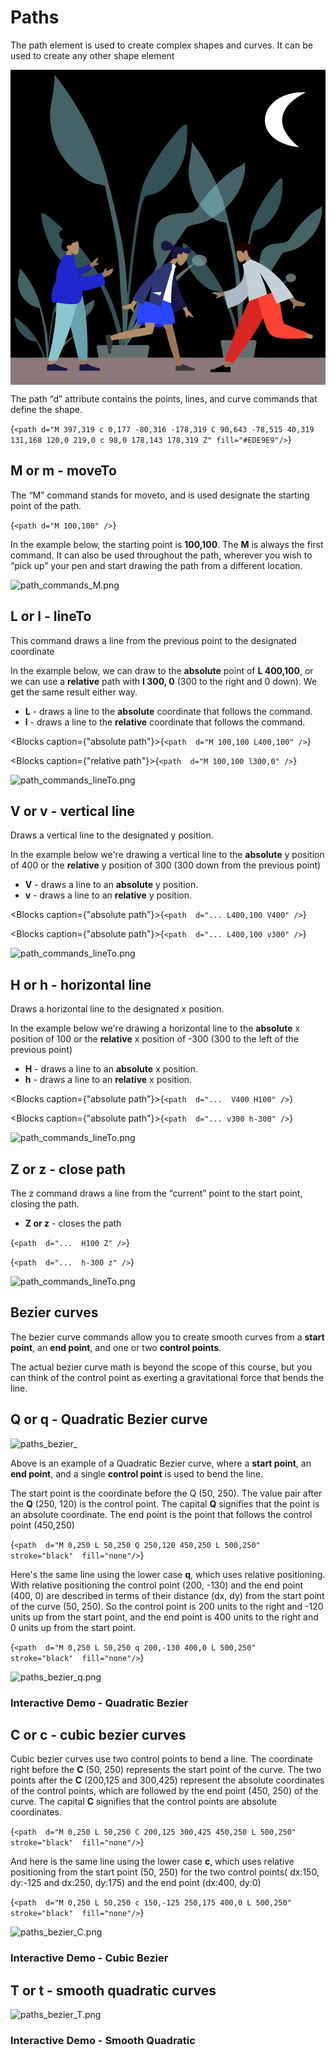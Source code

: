
# Paths

The path element is used to create complex shapes and curves. It can be used to create any other shape element

<svg width="600" height="600" viewBox="0 0 800 800" fill="none">
  <g>
    <rect width="800" height="800" fill="white" />
    <rect width="800" height="800" fill="url(#paint0_linear_814_337)" />
    <g opacity="0.5">
      <path
        fillRule="evenodd"
        clipRule="evenodd"
        d="M410.17 172.928C418.002 164.276 432.537 142.301 443.561 139.209C450.661 137.218 448.591 157.817 448.678 161.745C449.02 176.942 447.11 192.042 444.752 207.111C440.504 234.288 426.612 258.491 407.559 281.621C397.755 293.523 386.255 305.57 370.327 312.996C362.995 316.416 354.173 316.988 346.933 319.935C338.5 323.365 343.093 320.592 339.293 327.4C334.015 336.852 332.327 349.047 329.885 359.132C318.674 405.431 291.531 650.18 296.236 697.275C296.654 701.449 289.142 702.447 288.767 697.351C286.773 670.331 304.022 483.218 312.724 422.026C321.427 360.835 330.233 306.775 339.063 285.605C349.775 259.921 369.122 229.034 385.227 205.082C392.708 193.955 400.862 183.211 410.17 172.928Z"
        fill="#69A1AC"
      />
      <path
        fillRule="evenodd"
        clipRule="evenodd"
        d="M468.305 473.044C488.686 461.451 510.747 483.33 492.304 494.924C482.109 501.333 471.45 499.053 465.45 493.713C461.554 497.391 457.908 501.238 454.405 504.487C443.732 514.387 433.644 524.524 424.003 534.897C403.974 556.446 386.811 579.213 368.865 601.563C351.155 623.622 333.586 645.793 317.534 668.41C303.935 687.573 285.81 710.116 281.154 731.124C288.218 686.57 315.023 643.746 346.942 604.469C378.602 565.514 414.936 522.971 463.957 492.229C458.968 486.544 458.829 478.43 468.305 473.044Z"
        fill="#C1DEE2"
      />
      <path
        fillRule="evenodd"
        clipRule="evenodd"
        d="M81.5658 364.397C92.9708 366.126 111.607 386.115 121.008 393.731C132.18 402.781 142.317 412.428 151.871 422.535C172.441 444.291 190.836 467.422 206.479 491.543C231.98 530.865 252.41 571.231 267.237 614.051C276.313 640.263 282.189 667.43 285.672 694.408C286.33 699.495 293.215 738.722 283.294 739.779C274.372 740.731 277.127 709.994 276.697 705.813C271.831 658.643 257.255 612.747 236.979 568.288C232.563 558.602 228.46 546.74 221.397 538.024C216.311 531.746 221.361 533.936 212.422 531.56C204.747 529.519 196.003 530.017 188.143 527.519C171.07 522.094 157.399 511.563 145.415 500.97C122.127 480.383 103.672 458.111 94.0522 431.732C88.7158 417.106 83.812 402.394 81.0907 387.316C80.3867 383.418 74.2199 363.284 81.5658 364.397Z"
        fill="#69A1AC"
      />
      <path
        fillRule="evenodd"
        clipRule="evenodd"
        d="M126.573 31.8063C169.533 89.5305 204.836 152.939 227.632 217.162C241.443 256.074 251.102 296.004 260.698 335.645C275.557 397.024 289.612 458.399 293.609 520.868C297.632 583.7 305.585 656.169 279.03 716.686C292.294 655.245 279.666 589.846 277.43 528.023C276.362 498.51 273.265 469.286 269.203 439.945C265.262 411.483 258.822 383.157 252.825 354.919C249.904 341.166 246.837 327.435 243.713 313.71C242.781 309.616 242.387 297.465 239.034 294.668C235.66 291.852 218.445 290.705 213.04 288.639C202.156 284.478 191.919 278.567 182.858 272.322C165.49 260.35 150.38 244.707 138.453 229.287C110.86 193.606 99.8277 150.064 100.385 108.741C100.492 100.719 117.146 14.3248 110.457 13.1351C110.86 12.7697 111.241 12.3924 111.6 12C116.664 18.5686 121.633 25.1817 126.573 31.8063Z"
        fill="#89C5CC"
      />
      <path
        fillRule="evenodd"
        clipRule="evenodd"
        d="M590.258 240.001C590.921 239.26 595.235 234.108 593.063 234.438C597.486 233.767 586.979 240.119 598 236.222C592.767 240.051 595.787 245.025 595.857 250.178C595.971 258.546 594.164 266.844 592.13 275.032C588.916 287.974 584.128 300.557 577.179 312.595C562.032 338.828 536.311 364.082 505.776 380.482C490.702 388.58 475.929 391.337 458.737 395.065C447.877 397.42 447.016 401.772 441.252 409.936C429.251 426.941 417.465 443.885 406.881 461.463C394.244 482.454 381.976 503.467 370.404 524.827C331.42 596.777 299.691 671.319 283.028 748.462C282.62 703.001 296.193 656.181 313.315 612.85C325.787 581.28 342.023 550.848 359.341 520.723C363.537 513.425 369.897 504.037 371.679 495.98C372.926 490.335 369.112 484.906 367.365 478.959C360.555 455.8 361.043 429.855 367.022 406.573C373.616 380.9 392.683 368.984 424.938 365.347C436.734 364.017 451.727 364.505 462.543 360.608C474.328 356.364 479.189 342.416 485.89 333.462C503.889 309.41 525.274 286.342 549.83 266.076C556.63 260.465 563.942 255.287 571.699 250.488C576.591 247.461 586.924 243.731 590.258 240.001Z"
        fill="#89C5CC"
      />
      <path
        fillRule="evenodd"
        clipRule="evenodd"
        d="M218.916 705.298C218.329 702.217 220.691 699.363 223.828 699.363H347.802C350.938 699.363 353.3 702.217 352.714 705.298L341.821 762.524C340.025 771.959 331.777 778.785 322.174 778.785H249.456C239.852 778.785 231.604 771.959 229.809 762.524L218.916 705.298Z"
        fill="#C1DEE2"
      />
    </g>
    <g opacity="0.5">
      <path
        fillRule="evenodd"
        clipRule="evenodd"
        d="M664.408 300.114C669.771 293.763 679.721 277.635 687.268 275.366C692.129 273.904 690.712 289.023 690.772 291.906C691.006 303.06 689.698 314.143 688.084 325.203C685.176 345.149 675.665 362.913 662.621 379.89C655.909 388.625 648.036 397.467 637.131 402.917C632.112 405.427 626.072 405.848 621.115 408.01C615.342 410.528 618.486 408.493 615.885 413.489C612.272 420.427 611.116 429.377 609.444 436.779C601.769 470.761 583.186 650.395 586.408 684.96C586.694 688.024 581.551 688.756 581.294 685.016C579.929 665.185 591.738 527.852 597.696 482.94C603.653 438.029 609.682 398.352 615.728 382.813C623.061 363.963 636.307 341.293 647.332 323.714C652.454 315.547 658.036 307.661 664.408 300.114Z"
        fill="#69A1AC"
      />
      <path
        fillRule="evenodd"
        clipRule="evenodd"
        d="M704.209 520.386C718.162 511.877 733.265 527.935 720.639 536.445C713.659 541.149 706.362 539.475 702.254 535.556C699.587 538.256 697.091 541.079 694.693 543.463C687.386 550.73 680.479 558.17 673.879 565.783C660.167 581.599 648.417 598.309 636.131 614.713C624.006 630.903 611.978 647.176 600.989 663.776C591.679 677.84 579.27 694.386 576.083 709.804C580.919 677.104 599.27 645.673 621.122 616.845C642.797 588.254 667.672 557.03 701.232 534.467C697.817 530.294 697.722 524.339 704.209 520.386Z"
        fill="#C1DEE2"
      />
      <path
        fillRule="evenodd"
        clipRule="evenodd"
        d="M439.441 440.643C447.249 441.912 460.008 456.583 466.444 462.173C474.093 468.815 481.032 475.895 487.573 483.314C501.655 499.281 514.249 516.258 524.959 533.962C542.417 562.823 556.404 592.45 566.555 623.877C572.768 643.116 576.791 663.055 579.176 682.855C579.626 686.59 584.339 715.38 577.547 716.156C571.439 716.854 573.326 694.295 573.031 691.226C569.7 656.606 559.721 622.921 545.839 590.289C542.816 583.181 540.007 574.474 535.172 568.077C531.69 563.47 535.147 565.076 529.028 563.333C523.773 561.834 517.786 562.201 512.406 560.367C500.717 556.385 491.358 548.656 483.153 540.881C467.21 525.771 454.575 509.425 447.99 490.064C444.336 479.329 440.979 468.531 439.116 457.464C438.634 454.604 434.412 439.826 439.441 440.643Z"
        fill="#69A1AC"
      />
      <path
        fillRule="evenodd"
        clipRule="evenodd"
        d="M470.254 196.537C499.665 238.904 523.834 285.443 539.44 332.58C548.895 361.139 555.508 390.446 562.078 419.54C572.25 464.59 581.872 509.636 584.609 555.486C587.363 601.601 592.808 654.79 574.628 699.207C583.709 654.112 575.064 606.112 573.533 560.737C572.801 539.076 570.681 517.627 567.901 496.092C565.202 475.202 560.794 454.412 556.688 433.687C554.688 423.593 552.588 413.514 550.45 403.441C549.811 400.436 549.542 391.518 547.246 389.465C544.936 387.399 533.151 386.556 529.45 385.04C521.999 381.986 514.991 377.648 508.788 373.064C496.897 364.277 486.552 352.796 478.387 341.478C459.496 315.291 451.944 283.332 452.325 253.004C452.399 247.115 463.8 183.706 459.221 182.833C459.497 182.565 459.757 182.288 460.003 182C463.47 186.821 466.872 191.675 470.254 196.537Z"
        fill="#89C5CC"
      />
      <path
        fillRule="evenodd"
        clipRule="evenodd"
        d="M787.7 349.343C788.154 348.799 791.107 345.018 789.62 345.26C792.648 344.768 785.455 349.43 793 346.569C789.417 349.38 791.485 353.031 791.533 356.813C791.611 362.954 790.374 369.045 788.981 375.054C786.781 384.553 783.503 393.789 778.745 402.624C768.375 421.877 750.767 440.413 729.862 452.45C719.542 458.393 709.428 460.417 697.658 463.153C690.224 464.881 689.634 468.076 685.688 474.068C677.472 486.549 669.403 498.984 662.157 511.886C653.506 527.292 645.107 542.715 637.185 558.392C610.495 611.201 588.773 665.91 577.365 722.53C577.086 689.164 586.378 654.8 598.1 622.997C606.639 599.826 617.754 577.49 629.61 555.38C632.483 550.024 636.837 543.134 638.057 537.22C638.911 533.077 636.299 529.092 635.104 524.727C630.442 507.73 630.775 488.687 634.869 471.599C639.383 452.756 652.437 444.011 674.519 441.342C682.595 440.365 692.859 440.723 700.264 437.863C708.332 434.748 711.66 424.511 716.248 417.939C728.57 400.286 743.211 383.356 760.022 368.481C764.677 364.363 769.683 360.563 774.994 357.041C778.343 354.818 785.418 352.081 787.7 349.343Z"
        fill="#89C5CC"
      />
      <path
        fillRule="evenodd"
        clipRule="evenodd"
        d="M533.743 692.366C533.199 689.303 535.555 686.492 538.666 686.492H619.881C622.992 686.492 625.347 689.303 624.804 692.366L618.427 728.28C616.732 737.827 608.432 744.783 598.735 744.783H559.811C550.114 744.783 541.814 737.827 540.119 728.28L533.743 692.366Z"
        fill="#C1DEE2"
      />
    </g>
    <g opacity="0.5">
      <path
        fillRule="evenodd"
        clipRule="evenodd"
        d="M140.313 560.926C143.386 557.811 149.088 549.901 153.412 548.788C156.198 548.072 155.386 555.486 155.42 556.9C155.554 562.37 154.805 567.806 153.88 573.23C152.213 583.012 146.763 591.724 139.289 600.049C135.442 604.334 130.931 608.67 124.682 611.343C121.806 612.574 118.345 612.78 115.504 613.84C112.196 615.075 113.998 614.077 112.507 616.527C110.437 619.93 109.774 624.319 108.817 627.949C104.418 644.614 93.7698 732.711 95.6158 749.663C95.7797 751.165 92.8325 751.525 92.6854 749.69C91.9034 739.965 98.6702 672.614 102.084 650.588C105.498 628.562 108.953 609.103 112.417 601.483C116.62 592.238 124.21 581.121 130.528 572.499C133.462 568.494 136.661 564.627 140.313 560.926Z"
        fill="#69A1AC"
      />
      <path
        fillRule="evenodd"
        clipRule="evenodd"
        d="M163.12 668.952C171.115 664.779 179.77 672.654 172.535 676.827C168.535 679.134 164.354 678.314 162 676.391C160.471 677.715 159.041 679.1 157.667 680.269C153.479 683.833 149.522 687.482 145.74 691.215C137.882 698.972 131.149 707.167 124.109 715.212C117.161 723.152 110.268 731.132 103.971 739.273C98.6361 746.171 91.5255 754.285 89.699 761.847C92.4702 745.81 102.986 730.395 115.508 716.258C127.929 702.236 142.183 686.923 161.414 675.857C159.457 673.811 159.402 670.89 163.12 668.952Z"
        fill="#C1DEE2"
      />
      <path
        fillRule="evenodd"
        clipRule="evenodd"
        d="M11.3989 629.845C15.8732 630.467 23.1841 637.662 26.8722 640.403C31.2553 643.661 35.2319 647.133 38.9803 650.771C47.0498 658.602 54.2665 666.928 60.4032 675.61C70.4076 689.764 78.4225 704.294 84.2392 719.707C87.7998 729.142 90.1051 738.92 91.4714 748.631C91.7294 750.462 94.4304 764.582 90.5385 764.962C87.0381 765.305 88.1192 754.241 87.9504 752.736C86.0415 735.758 80.323 719.238 72.3687 703.234C70.6361 699.748 69.0265 695.478 66.2558 692.341C64.2604 690.081 66.2414 690.869 62.7349 690.014C59.7239 689.28 56.2934 689.459 53.2101 688.56C46.512 686.607 41.1488 682.816 36.4475 679.003C27.3113 671.593 20.0713 663.577 16.2974 654.081C14.2039 648.817 12.2801 643.521 11.2125 638.094C10.9363 636.691 8.51705 629.444 11.3989 629.845Z"
        fill="#69A1AC"
      />
      <path
        fillRule="evenodd"
        clipRule="evenodd"
        d="M29.0556 510.129C45.9093 530.907 59.7589 553.731 68.7017 576.848C74.12 590.854 77.9092 605.226 81.674 619.495C87.5032 641.589 93.017 663.68 94.5854 686.166C96.1633 708.782 99.2835 734.867 88.8658 756.65C94.0695 734.534 89.1153 710.994 88.2381 688.741C87.8189 678.118 86.6041 667.599 85.0106 657.038C83.4643 646.793 80.938 636.597 78.5855 626.433C77.4395 621.483 76.236 616.54 75.0107 611.6C74.6448 610.126 74.4903 605.753 73.1751 604.746C71.8514 603.732 65.0977 603.319 62.9773 602.575C58.7076 601.078 54.6914 598.95 51.1369 596.702C44.323 592.393 38.3952 586.762 33.7165 581.212C22.8912 568.369 18.5633 552.696 18.782 537.822C18.8241 534.934 25.3573 503.837 22.7334 503.409C22.8914 503.277 23.0409 503.141 23.1818 503C25.1682 505.364 27.1175 507.745 29.0556 510.129Z"
        fill="#89C5CC"
      />
      <path
        fillRule="evenodd"
        clipRule="evenodd"
        d="M210.963 585.068C211.223 584.802 212.915 582.947 212.063 583.066C213.798 582.825 209.676 585.111 214 583.708C211.947 585.086 213.132 586.877 213.159 588.732C213.204 591.744 212.495 594.731 211.697 597.678C210.436 602.336 208.558 606.865 205.832 611.198C199.889 620.641 189.799 629.731 177.82 635.634C171.906 638.549 166.111 639.541 159.366 640.883C155.106 641.731 154.768 643.297 152.507 646.236C147.799 652.357 143.175 658.456 139.023 664.783C134.065 672.339 129.252 679.902 124.713 687.591C109.419 713.489 96.9711 740.32 90.4339 768.088C90.2739 751.724 95.5989 734.871 102.316 719.275C107.209 707.911 113.578 696.957 120.372 686.114C122.019 683.487 124.513 680.108 125.212 677.207C125.702 675.175 124.205 673.221 123.52 671.081C120.849 662.745 121.04 653.406 123.386 645.025C125.972 635.784 133.453 631.495 146.106 630.186C150.734 629.708 156.616 629.883 160.859 628.481C165.483 626.953 167.39 621.932 170.019 618.709C177.08 610.052 185.469 601.749 195.103 594.454C197.77 592.434 200.639 590.571 203.682 588.843C205.601 587.754 209.655 586.411 210.963 585.068Z"
        fill="#89C5CC"
      />
      <path
        fillRule="evenodd"
        clipRule="evenodd"
        d="M66.0871 756.43C65.4432 753.326 67.813 750.415 70.9829 750.415H112.072C115.241 750.415 117.611 753.326 116.967 756.43L115.591 763.065C113.665 772.347 105.488 779.002 96.008 779.002H87.0465C77.5667 779.002 69.3891 772.347 67.4635 763.065L66.0871 756.43Z"
        fill="#C1DEE2"
      />
    </g>
    <path
      d="M750 57.1724C631.328 51.6515 599.682 180.433 732.198 196.99C740.039 197.97 621.439 125.241 750 57.1724Z"
      fill="#FFFDFD"
      fillOpacity="0.56"
    />
    <rect y="731" width="800" height="69" fill="#8B7878" />
    <path
      fillRule="evenodd"
      clipRule="evenodd"
      d="M154.489 464.813C160.152 468.175 165.716 469.799 168.328 469.136C174.877 467.473 175.479 443.873 170.411 434.57C165.344 425.266 139.293 421.211 137.98 439.645C137.524 446.042 140.251 451.752 144.281 456.411L137.056 489.582H158.043L154.489 464.813Z"
      fill="#B28B67"
    />
    <path
      fillRule="evenodd"
      clipRule="evenodd"
      d="M162.122 424.437C159.254 423.576 155.091 423.283 153.339 423.481C154.336 421.13 154.731 418.511 154.409 415.96C154.095 413.482 152.971 411.372 151.931 409.161C151.452 408.142 150.909 407.128 150.099 406.349C149.274 405.554 148.23 405.03 147.135 404.78C146.015 404.524 144.843 404.545 143.721 404.778C143.224 404.881 142.779 405.104 142.292 405.228C141.793 405.356 141.551 405.048 141.19 404.739C140.317 403.995 139.039 403.628 137.935 403.496C136.697 403.349 135.413 403.533 134.232 403.933C133.083 404.324 131.979 404.957 131.148 405.88C130.778 406.291 130.443 406.759 130.224 407.275C130.135 407.487 130.12 407.613 129.905 407.691C129.707 407.762 129.475 407.765 129.27 407.833C127.288 408.494 125.594 410.002 124.672 411.938C124.133 413.068 123.878 415.057 123.948 417.286C124.018 419.515 126.062 425.331 127.973 427.453C129.679 429.346 132.186 430.596 134.606 431.143C133 432.951 131.931 435.211 131.14 437.51C130.281 440.006 129.75 442.6 129.553 445.243C129.367 447.754 129.35 450.41 129.947 452.868C130.507 455.166 131.702 457.051 133.698 458.247C134.613 458.795 135.596 459.207 136.586 459.583C137.561 459.954 138.539 460.314 139.561 460.522C141.494 460.916 143.721 460.848 145.21 459.333C145.747 458.786 146.337 458.1 146.729 457.432C146.87 457.192 146.954 457.035 146.783 456.801C146.578 456.52 146.247 456.304 145.984 456.084C144.483 454.831 143.554 453.158 143.319 451.169C143.082 449.152 143.632 446.548 145.623 445.667C148.082 444.58 150.789 445.828 152.974 446.991C153.902 443.762 155.809 440.856 158.798 439.375C162.106 437.737 165.9 437.545 169.299 436.14C170.185 435.773 171.087 435.357 171.739 434.611C172.011 434.299 172.331 433.895 172.44 433.482C172.583 432.94 172.228 432.486 171.954 432.064C170.5 429.824 164.989 425.298 162.122 424.437Z"
      fill="black"
    />
    <path
      fillRule="evenodd"
      clipRule="evenodd"
      d="M130.934 558.49L162.967 667.218L178.034 748.852H193.157L178.061 558.49H130.934Z"
      fill="#997659"
    />
    <path
      fillRule="evenodd"
      clipRule="evenodd"
      d="M116.538 558.49C118.773 614.974 117.892 645.781 117.392 650.913C116.891 656.045 114.051 690.414 94.6987 750.574H110.427C136.057 692.86 145.004 658.491 147.943 650.913C150.883 643.334 159.564 612.527 172.239 558.49H116.538Z"
      fill="#B28B67"
    />
    <path
      fillRule="evenodd"
      clipRule="evenodd"
      d="M130.247 558.49C138.579 595.904 152.99 655.625 173.481 737.654H195.599C197.233 653.459 190.283 598.045 178.248 558.49H130.247Z"
      fill="#69A1AC"
    />
    <path
      fillRule="evenodd"
      clipRule="evenodd"
      d="M116.427 558.49C118.616 614.974 112.942 670.62 95.3694 738.533H118.969C144.645 681.681 163.048 626.309 175.625 558.49H116.427Z"
      fill="#89C5CC"
    />
    <path
      fillRule="evenodd"
      clipRule="evenodd"
      d="M92.4568 761.772L93.2464 749.233C93.2866 748.595 93.9065 748.158 94.5335 748.283C102.1 749.792 112.418 746.268 112.418 746.268C122.757 753.482 137.584 756.86 143.162 757.931C144.348 758.159 145.1 759.357 144.765 760.518L143.661 764.356H112.418H94.1925L92.4568 761.772Z"
      fill="#191847"
    />
    <path
      fillRule="evenodd"
      clipRule="evenodd"
      d="M174.659 761.772L175.448 749.233C175.488 748.595 176.108 748.158 176.735 748.283C184.302 749.792 194.619 746.268 194.619 746.268C204.959 753.482 219.786 756.86 225.363 757.931C226.55 758.159 227.301 759.357 226.967 760.518L225.862 764.356H194.619H176.394L174.659 761.772Z"
      fill="#191847"
    />
    <path
      fillRule="evenodd"
      clipRule="evenodd"
      d="M205.57 491.037L175.217 507.412L186.426 519.262L208.481 499.371C220.1 496.217 225.413 493.91 224.421 492.449C223.585 491.218 222.236 491.261 220.993 491.3C220.025 491.331 219.122 491.359 218.576 490.782C217.329 489.463 219.708 484.853 222.156 480.573C224.605 476.293 221.987 476.666 220.49 477.281C215.591 480.548 210.618 485.133 205.57 491.037ZM236.088 514.014L222.756 521.228L223.515 534.407C223.515 534.407 232.15 528.268 239.579 526.228C249.052 523.626 252.884 521.64 257.513 515.83C259.99 512.722 262.092 506.473 259.735 504.438C258.83 503.657 255.461 505.502 252.023 507.383C249.403 508.817 246.743 510.273 245.104 510.606C242.898 511.053 243.157 508.237 243.363 505.986C243.511 504.371 243.632 503.047 242.797 503.43C238.895 503.496 236.088 514.014 236.088 514.014Z"
      fill="#997659"
    />
    <path
      fillRule="evenodd"
      clipRule="evenodd"
      d="M160.435 503.764C171.066 503.654 185.244 501.442 200.371 491.984L206.312 505.033C195.877 515.233 181.205 523.614 168.377 523.259C158.267 522.979 153.1 510.934 160.435 503.764Z"
      fill="#2026A2"
    />
    <path
      fillRule="evenodd"
      clipRule="evenodd"
      d="M131.761 593.168C121.653 591.87 112.366 590.677 106.862 591.744C100.687 571.991 105.815 559.553 110.548 548.072C113.401 541.152 116.111 534.58 116.117 526.962C116.134 504.778 134.218 470.632 136.878 470.632H137.642H158.728H161.143C162.227 484.359 166.857 499.223 171.517 514.182C172.605 517.675 173.695 521.174 174.742 524.664C192.376 528.607 231.532 514.883 231.532 514.883C231.532 514.883 241.417 535.026 240.671 543.604C217.88 555.33 198.346 560.559 182.252 560.904C182.764 570.31 181.601 579.26 177.697 587.437C172.465 598.395 150.677 595.597 131.761 593.168Z"
      fill="#1F28CF"
    />
    <path
      fillRule="evenodd"
      clipRule="evenodd"
      d="M597.378 481.197C592.49 485.699 587.33 488.46 584.603 488.345C577.765 488.056 572.128 464.821 575.157 454.562C578.185 444.302 603.106 434.889 608.343 452.864C610.161 459.102 608.681 465.319 605.687 470.765L619.925 502.102L599.15 506.452L597.378 481.197Z"
      fill="#B28B67"
    />
    <path
      fillRule="evenodd"
      clipRule="evenodd"
      d="M608.17 474.538C608.312 462.566 614.059 453.223 611.822 448.353C609.586 443.484 604.404 443.268 604.404 443.268C604.404 443.268 599.679 433.675 586.156 438.086C572.634 442.498 565.404 449.932 571.744 461.633C575.099 460.931 578.892 458.887 584.935 459.763C587.811 460.179 590.053 465.009 590.053 465.009L592.584 464.479C592.584 464.479 594.971 457.691 598.897 458.536C602.823 459.381 602.197 465.943 602.197 465.943L605.477 475.102L608.17 474.538Z"
      fill="#1C0101"
    />
    <path
      fillRule="evenodd"
      clipRule="evenodd"
      d="M666.091 559.671L600.334 667.955L551.035 759.501H540.416L623.017 559.671L666.091 559.671Z"
      fill="#997659"
    />
    <path
      fillRule="evenodd"
      clipRule="evenodd"
      d="M554.863 754.391C555.931 753.935 557.193 754.407 557.589 755.499C558.222 757.242 559.012 759.703 559.012 761.118C559.012 763.475 558.215 767.999 558.215 767.999C555.438 767.999 508.302 767.999 508.302 767.999C508.302 767.999 506.357 761.663 510.549 761.158C514.74 760.653 517.513 760.246 517.513 760.246L540.612 750.103C541.124 749.878 541.72 750.117 541.936 750.632L543.381 754.086C543.381 754.086 547.262 755.869 549.688 755.869C551.101 755.869 553.284 755.064 554.863 754.391Z"
      fill="black"
    />
    <path
      fillRule="evenodd"
      clipRule="evenodd"
      d="M564.726 744.841L544.249 738.74C544.249 738.74 557.706 699.112 577.238 651.522C596.769 603.932 619.189 559.671 619.189 559.671H677.025C677.025 559.671 652.099 615.66 624.174 661.416C596.25 707.173 564.726 744.841 564.726 744.841Z"
      fill="#DB2721"
    />
    <path
      fillRule="evenodd"
      clipRule="evenodd"
      d="M670.412 559.671C676.619 597.723 688.589 646.339 689.718 647.839C690.471 648.839 717.583 657.788 771.054 674.685L768.761 683.908C704.997 674.846 671.399 667.815 667.966 662.816C662.818 655.317 637.11 596.075 627.153 559.671H670.412Z"
      fill="#B28B67"
    />
    <path
      fillRule="evenodd"
      clipRule="evenodd"
      d="M752.258 666.712L748.218 681.566C700.527 685.686 671.305 682.709 660.553 672.635C649.801 662.561 637.547 624.907 623.791 559.671H678.942C687.657 613.09 692.53 640.921 693.559 643.163C694.589 645.406 714.155 653.255 752.258 666.712Z"
      fill="#FF4133"
    />
    <path
      fillRule="evenodd"
      clipRule="evenodd"
      d="M767.106 673.34C766.831 672.196 767.531 671.012 768.697 670.817C770.547 670.507 773.128 670.172 774.536 670.416C776.893 670.826 781.277 672.385 781.277 672.385C780.795 675.079 772.61 720.801 772.61 720.801C772.61 720.801 765.938 721.589 766.161 717.435C766.384 713.281 766.458 710.521 766.458 710.521L760.336 686.384C760.197 685.835 760.543 685.278 761.099 685.158L764.791 684.358C764.791 684.358 767.248 680.903 767.669 678.55C767.911 677.198 767.5 674.982 767.106 673.34Z"
      fill="black"
    />
    <path
      fillRule="evenodd"
      clipRule="evenodd"
      d="M535.441 565.689L569.769 557.738L569.526 574.346L539.03 574.017C528.054 579.44 522.433 581.259 522.169 579.474C521.945 577.97 522.995 577.093 523.962 576.286C524.715 575.657 525.418 575.07 525.43 574.26C525.457 572.413 520.455 570.495 515.63 568.875C510.805 567.256 513.043 565.776 514.603 565.237C520.577 564.431 527.523 564.581 535.441 565.689ZM724.893 584.608C720.586 580.685 675.137 526.431 675.137 526.431L657.072 533.338C657.072 533.338 712.532 588.044 715.019 590.673C718.249 594.088 717.725 601.023 717.37 605.726C717.315 606.453 717.264 607.127 717.232 607.727C720.332 607.893 721.054 606.002 721.815 604.01C722.674 601.759 723.583 599.377 728.027 599.679C729.743 599.796 731.429 600.064 733.076 600.326C738.765 601.23 743.992 602.061 748.428 596.33C749.131 595.422 749.319 592.931 746.237 592.206C738.558 590.399 726.998 586.525 724.893 584.608Z"
      fill="#997659"
    />
    <path
      fillRule="evenodd"
      clipRule="evenodd"
      d="M603.559 488.651L589.756 494.936C598.383 527.342 587.034 554.163 541.9 563.601L551.849 605.771C593.585 595.798 622.346 566.932 612.948 521.775C610.515 510.085 607.518 498.095 603.559 488.651Z"
      fill="#AFB9C5"
    />
    <path
      fillRule="evenodd"
      clipRule="evenodd"
      d="M719.269 577.483C689.348 529.661 653.051 497.634 610.378 481.404L609.019 481.918L608.972 481.936L608.966 481.953L589.392 494.909C599.288 520.302 600.946 541.444 602.541 561.77C603.23 570.547 603.907 579.173 605.23 587.923L663.191 566.008C667.607 574.936 671.808 584.24 675.87 593.893L719.269 577.483Z"
      fill="#C5CFD6"
    />
    <path
      fillRule="evenodd"
      clipRule="evenodd"
      d="M663.191 566.008C654.2 547.83 644.317 531.212 632.912 516.392C640.937 533.818 649.857 555.828 651.41 570.462L663.191 566.008Z"
      fill="black"
      fillOpacity="0.1"
    />
    <path
      fillRule="evenodd"
      clipRule="evenodd"
      d="M422.192 486.437C425.109 492.095 428.855 496.267 431.36 497.048C437.644 499.004 450.512 479.81 451.202 469.545C451.891 459.281 432.491 442.681 421.743 457.245C418.013 462.299 417.274 468.404 418.161 474.303L394.803 498.038L412.145 508.712L422.192 486.437Z"
      fill="#B28B67"
    />
    <path
      fillRule="evenodd"
      clipRule="evenodd"
      d="M457.842 463.603C455.43 467.405 450.434 468.648 446.499 466.504C443.9 465.825 440.792 464.588 437.557 462.883C437.151 464.185 436.51 465.554 435.6 466.987C434.798 468.253 433.804 469.508 432.679 470.71C432.505 469.507 431.931 468.438 431.018 467.876C428.461 466.303 425.368 467.279 423.973 469.478C422.202 472.269 422.557 475.295 424.843 476.926C420.113 479.669 415.196 480.9 412.225 479.071C406.581 475.597 407.283 465.695 412.353 457.704C412.531 457.423 412.713 457.147 412.9 456.877C410.17 456.993 407.326 457.596 404.461 458.204C398.374 459.494 392.194 460.805 386.823 457.498C376.075 450.884 385.353 426.904 400.368 436.146C410.58 442.431 414.673 446.99 417.626 451.823C419.984 449.977 422.55 448.785 425.026 448.373C425.678 448.184 426.523 448.139 427.519 448.229C428.141 448.264 428.749 448.356 429.338 448.506C432.549 449.168 436.753 450.829 441.069 453.284C441.875 453.742 442.655 454.211 443.404 454.686C445.904 450.773 451.148 449.587 455.131 452.038C459.122 454.495 460.335 459.672 457.842 463.603Z"
      fill="#191847"
    />
    <path
      fillRule="evenodd"
      clipRule="evenodd"
      d="M323.942 646.093C323.942 646.093 354.603 654.54 376.848 654.54C399.094 654.54 418.174 641.531 418.174 641.531C418.174 641.531 388.169 632.861 368.754 632.861C349.339 632.861 323.942 646.093 323.942 646.093Z"
      fill="#1F28CF"
    />
    <path
      fillRule="evenodd"
      clipRule="evenodd"
      d="M394.543 662.657C394.346 662.365 394.18 662.047 394.048 661.704C391.315 654.586 347.552 577.807 343.192 563.77H392.464C395.778 574.443 410.698 641.419 412.798 654.782C419.423 675.861 433.064 744.126 434.805 748.855C436.637 753.83 426.33 759.013 423.583 752.896C419.213 743.165 408.8 716.237 404.163 699.795C399.817 684.38 396.277 670.512 394.543 662.657Z"
      fill="#997659"
    />
    <path
      fillRule="evenodd"
      clipRule="evenodd"
      d="M354.232 672.031C334.225 677.012 261.04 686.017 256.018 687.429C250.851 688.882 246.322 678.393 252.707 676.121C262.868 672.505 290.866 664.152 307.842 660.743C321.496 658.001 333.955 655.764 342.32 654.454C341.611 631.309 338.372 575.766 340.495 563.77H384.091C382.055 575.274 364.843 659.21 361.644 667.612C360.629 670.612 357.6 671.937 354.232 672.031V672.031Z"
      fill="#B28B67"
    />
    <path
      fillRule="evenodd"
      clipRule="evenodd"
      d="M254.432 675.813C254.704 674.668 254.005 673.483 252.84 673.29C251.064 672.995 248.633 672.686 247.298 672.918C245.028 673.312 240.807 674.813 240.807 674.813C241.271 677.407 249.152 721.43 249.152 721.43C249.152 721.43 255.576 722.188 255.361 718.189C255.147 714.189 255.075 711.532 255.075 711.532L260.961 688.329C261.1 687.78 260.753 687.223 260.198 687.103L256.68 686.341C256.68 686.341 254.315 683.015 253.909 680.749C253.68 679.469 254.059 677.385 254.432 675.813Z"
      fill="#363636"
    />
    <path
      fillRule="evenodd"
      clipRule="evenodd"
      d="M423.095 751.285C422.025 750.832 420.763 751.304 420.368 752.397C419.764 754.07 419.026 756.389 419.026 757.731C419.026 760.001 419.794 764.356 419.794 764.356C422.467 764.356 467.851 764.356 467.851 764.356C467.851 764.356 469.725 758.256 465.689 757.77C461.653 757.283 458.983 756.891 458.983 756.891L436.777 747.141C436.265 746.916 435.669 747.154 435.453 747.67L434.076 750.96C434.076 750.96 430.339 752.677 428.004 752.677C426.665 752.677 424.608 751.927 423.095 751.285Z"
      fill="#363636"
    />
    <path
      fillRule="evenodd"
      clipRule="evenodd"
      d="M340.636 563.77C340.636 563.77 369.453 555.649 395.168 563.77C401.132 590.574 415.625 601.213 418.174 642.308C389.204 656.487 353.417 632.196 323.595 646.023C315.074 626.683 327.003 580.106 340.636 563.77Z"
      fill="#2B44FF"
    />
    <path
      fillRule="evenodd"
      clipRule="evenodd"
      d="M451.207 611.637L437.112 581.464L424.656 591.39L442.786 613.857C445.108 625.195 447.024 630.439 448.533 629.588C449.805 628.871 449.854 627.577 449.9 626.385C449.935 625.456 449.968 624.589 450.575 624.106C451.961 623.001 456.349 625.593 460.406 628.227C464.463 630.862 464.273 628.331 463.768 626.856C460.877 621.943 456.69 616.87 451.207 611.637ZM306.125 592.875C310.271 589.098 335.903 546.7 335.903 546.7L352.501 553.049C352.501 553.049 318.026 596.183 315.632 598.715C312.521 602.003 313.026 608.681 313.368 613.208C313.421 613.909 313.47 614.558 313.501 615.135C310.516 615.295 309.821 613.475 309.088 611.556C308.261 609.389 307.385 607.096 303.107 607.387C301.454 607.499 299.831 607.757 298.245 608.009C292.768 608.88 287.735 609.68 283.464 604.162C282.787 603.287 282.606 600.889 285.574 600.191C292.967 598.451 304.098 594.722 306.125 592.875Z"
      fill="#B28B67"
    />
    <path
      fillRule="evenodd"
      clipRule="evenodd"
      d="M409.919 495.855L417.25 497.294C417.737 530.911 428.094 565.206 448.322 600.178L415.625 618.431C399.333 573.366 394.78 531.505 409.919 495.855Z"
      fill="#191847"
    />
    <path
      fillRule="evenodd"
      clipRule="evenodd"
      d="M346.752 569.662L408.003 592.822C408.003 592.822 406.584 533.795 420.47 498.163L403.051 488.465C379.565 505.978 364.427 532.749 346.752 569.662Z"
      fill="white"
    />
    <path
      fillRule="evenodd"
      clipRule="evenodd"
      d="M308.834 584.992C344.542 513.086 402.645 488.312 402.645 488.312L402.654 488.33C402.658 488.327 402.663 488.323 402.667 488.32L403.873 488.776C406.009 489.668 410.364 491.534 410.364 491.534L409.931 505.789C401.682 529.04 382.103 601.553 382.103 601.553L342.011 586.394C340.834 589.614 339.723 592.909 338.688 596.28L308.834 584.992Z"
      fill="#2F3676"
    />
    <path
      fillRule="evenodd"
      clipRule="evenodd"
      d="M341.897 586.706C346.997 572.677 353.339 560.092 360.034 549.065C355.662 563.501 351.37 581.238 353.067 590.929L341.897 586.706Z"
      fill="black"
      fillOpacity="0.1"
    />
    <path
      fillRule="evenodd"
      clipRule="evenodd"
      d="M360.234 565.771L383.566 564.19L380.033 573.256L360.234 565.771Z"
      fill="white"
      fillOpacity="0.2"
    />
  </g>
  <defs>
    <linearGradient
      id="paint0_linear_814_337"
      x1="400"
      y1="0"
      x2="400"
      y2="800"
      gradientUnits="userSpaceOnUse"
    >
      <stop stopColor="#0084E4" />
      <stop offset="1" stopColor="#9AEFFB" />
    </linearGradient>
  </defs>
</svg>

The path “d” attribute contains the points, lines, and curve commands that define the shape.

<Blocks>{`<path d="M 397,319 c 0,177 -80,316 -178,319 C 90,643 -78,515 40,319 131,168 120,0 219,0 c 98,0 178,143 178,319 Z" fill="#EDE9E9"/>`}</Blocks>

## M or m - moveTo

The “M” command stands for moveto, and is used designate the starting point of the path.

<Blocks>{`<path d="M 100,100" />`}</Blocks>

In the example below, the starting point is **100,100**. The **M** is always the first command. It can also be used throughout the path, wherever you wish to “pick up” your pen and start drawing the path from a different location.

![path_commands_M.png](/path_commands_M.png)

## L or l - lineTo

This command draws a line from the previous point to the designated coordinate

In the example below, we can draw to the **absolute** point of **L 400,100**, or we can use a **relative** path with **l 300, 0** (300 to the right and 0 down). We get the same result either way.

- **L** - draws a line to the **absolute** coordinate that follows the command.
- **l** - draws a line to the **relative** coordinate that follows the command.

<Blocks caption={"absolute path"}>{`<path 
d="M 100,100 L400,100" />`}</Blocks>

<Blocks caption={"relative path"}>{`<path 
d="M 100,100 l300,0" />`}</Blocks>

![path_commands_lineTo.png](/path_commands_lineTo.png)

## V or v - vertical line

Draws a vertical line to the designated y position.

In the example below we're drawing a vertical line to the **absolute** y position of 400 or the **relative** y position of 300 (300 down from the previous point)

- **V** - draws a line to an **absolute** y position.
- **v** - draws a line to an **relative** y position.

<Blocks caption={"absolute path"}>{`<path 
d="... L400,100 V400" />`}</Blocks>

<Blocks caption={"absolute path"}>{`<path 
d="... L400,100 v300" />`}</Blocks>

![path_commands_lineTo.png](/path_commands_V.png)

## H or h - horizontal line

Draws a horizontal line to the designated x position.

In the example below we're drawing a horizontal line to the **absolute** x position of 100 or the **relative** x position of -300 (300 to the left of the previous point)

- **H** - draws a line to an **absolute** x position.
- **h** - draws a line to an **relative** x position.

<Blocks caption={"absolute path"}>{`<path 
d="...  V400 H100" />`}</Blocks>

<Blocks caption={"absolute path"}>{`<path 
d="... v300 h-300" />`}</Blocks>

![path_commands_lineTo.png](/path_commands_H.png)

## Z or z - close path

The z command draws a line from the “current” point to the start point, closing the path.

- **Z or z** - closes the path

<Blocks>{`<path 
d="...  H100 Z" />`}</Blocks>

<Blocks>{`<path 
d="...  h-300 z" />`}</Blocks>

![path_commands_lineTo.png](/path_commands_Z.png)

## Bezier curves

The bezier curve commands allow you to create smooth curves from a **start point**, an **end point**, and one or two **control points**.

The actual bezier curve math is beyond the scope of this course, but you can think of the control point as exerting a gravitational force that bends the line.

## Q or q - Quadratic Bezier curve

![paths_bezier_](/paths_bezier_intro.png)

Above is an example of a Quadratic Bezier curve, where a **start point**, an **end point**, and a single **control point** is used to bend the line.

The start point is the coordinate before the Q (50, 250). The value pair after the **Q** (250, 120) is the control point. The capital **Q** signifies that the point is an absolute coordinate. The end point is the point that follows the control point (450,250)

<Blocks>{`<path 
d="M 0,250 L 50,250 Q 250,120 450,250 L 500,250"
stroke="black" 
fill="none"/>`}</Blocks>

Here's the same line using the lower case **q**, which uses relative positioning. With relative positioning the control point (200, -130) and the end point (400, 0) are described in terms of their distance (dx, dy) from the start point of the curve (50, 250). So the control point is 200 units to the right and -120 units up from the start point, and the end point is 400 units to the right and 0 units up from the start point.

<Blocks>{`<path 
d="M 0,250 L 50,250 q 200,-130 400,0 L 500,250" 
stroke="black" 
fill="none"/>`}</Blocks>

![paths_bezier_q.png](/paths_bezier_q.png)

### Interactive Demo - Quadratic Bezier

<QBezierDemo />

## C or c - cubic bezier curves

Cubic bezier curves use two control points to bend a line. The coordinate right before the **C** (50, 250) represents the start point of the curve. The two points after the **C** (200,125 and 300,425) represent the absolute coordinates of the control points, which are followed by the end point (450, 250) of the curve. The capital **C** signifies that the control points are absolute coordinates.

<Blocks>{`<path 
d="M 0,250 L 50,250 C 200,125 300,425 450,250 L 500,250"
stroke="black" 
fill="none"/>`}</Blocks>

And here is the same line using the lower case **c**, which uses relative positioning from the start point (50, 250) for the two control points( dx:150, dy:-125 and dx:250, dy:175) and the end point (dx:400, dy:0)

<Blocks>{`<path 
d="M 0,250 L 50,250 c 150,-125 250,175 400,0 L 500,250"
stroke="black" 
fill="none"/>`}</Blocks>

![paths_bezier_C.png](/paths_bezier_C.png)

### Interactive Demo - Cubic Bezier

<CBezierDemo />

## T or t - smooth quadratic curves

![paths_bezier_T.png](/paths_bezier_T.png)

### Interactive Demo - Smooth Quadratic

<TBezierDemo />
